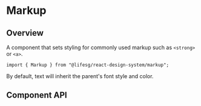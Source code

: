
<Meta of={MarkupStories} />

# Markup

## Overview

A component that sets styling for commonly used markup such as `<strong>` or `<a>`.

```tsx
import { Markup } from "@lifesg/react-design-system/markup";
```

<Canvas of={MarkupStories.Default} />

By default, text will inherit the parent's font style and color.

<Canvas of={MarkupStories.Inheritance} />

## Component API

<PropsTable />
